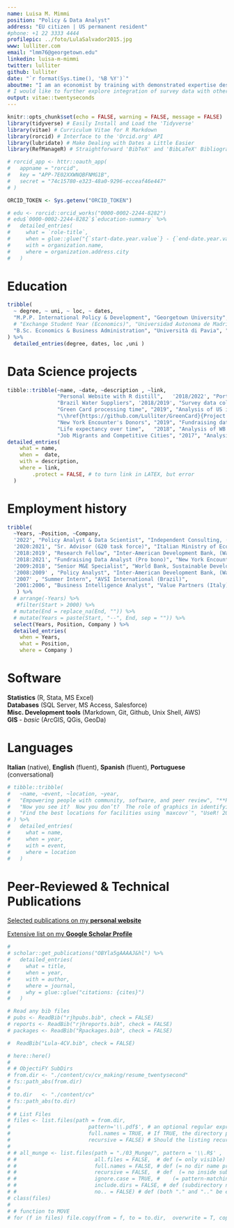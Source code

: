 ```yaml
---
name: Luisa M. Mimmi
position: "Policy & Data Analyst"
address: "EU citizen | US permanent resident"
#phone: +1 22 3333 4444
profilepic: ../foto/LulaSalvador2015.jpg
www: lulliter.com
email: "lmm76@georgetown.edu"
linkedin: luisa-m-mimmi
twitter: lulliter
github: lulliter
date: "`r format(Sys.time(), '%B %Y')`"
aboutme: "I am an economist by training with demonstrated expertise designing and implementing diagnostic tools, advanced analytics and data visualizations applied to economic development. Most of my empirical research aims at improving universal access to basic infrastructure services (housing, water and sanitation, energy, education and health).\nAs a life-long learner, I cultivate my passion for data science and machine learning and I am interested in devising and implementing data-driven approaches to improve access and availability of high quality infrastructural services." 
# I would like to further explore integration of survey data with other sources –including social media, GIS and satellite imagery– to uncover various dimensions of poverty in vulnerable contexts."
output: vitae::twentyseconds
---
```


```r
knitr::opts_chunk$set(echo = FALSE, warning = FALSE, message = FALSE)
library(tidyverse) # Easily Install and Load the 'Tidyverse'
library(vitae) # Curriculum Vitae for R Markdown
library(rorcid) # Interface to the 'Orcid.org' API
library(lubridate) # Make Dealing with Dates a Little Easier
library(RefManageR) # Straightforward 'BibTeX' and 'BibLaTeX' Bibliography Management

# rorcid_app <- httr::oauth_app(
#   appname = "rorcid",
#   key = "APP-7E02XXWNQBFNMG1B",
#   secret = "74c15780-e323-48a0-9296-ecceaf46e447"
# )

ORCID_TOKEN <- Sys.getenv("ORCID_TOKEN") 
```

<!-- # Education -->

```r
# edu <- rorcid::orcid_works("0000-0002-2244-8282")
# edu$`0000-0002-2244-8282`$`education-summary` %>%
#   detailed_entries(
#     what = `role-title`,
#     when = glue::glue("{`start-date.year.value`} - {`end-date.year.value`}"),
#     with = organization.name,
#     where = organization.address.city
#   )
```

# Education

```r
tribble(
  ~ degree, ~ uni, ~ loc, ~ dates, 
  "M.P.P. International Policy & Development", "Georgetown University", "Washington D.C., US", "2008", 
  # "Exchange Student Year (Economics)", "Universidad Autonoma de Madrid", "Madrid, Spain", "1997/1998" ,
  "B.Sc. Economics & Business Administration", "Università di Pavia", "Pavia, Italy", "2001" 
) %>% 
  detailed_entries(degree, dates, loc ,uni )
```

# Data Science projects

```r
tibble::tribble(~name, ~date, ~description , ~link,
                "Personal Website with R distill",   '2018/2022', "Portfolio, R code, ideas", "\\href{https://lulliter.com/}{https://lulliter.com/}",
                "Brazil Water Suppliers", '2018/2019', "Survey data collection and analysis", "\\href{https://lulliter.github.io/BrazilWaterSurvey/}{Project Webpage}" ,
                "Green Card processing time", "2019", "Analysis of US immigration data",
                "\\href{https://github.com/Lulliter/GreenCard}{Project Repo}" ,
                "New York Encounter's Donors", "2019", "Fundraising data analysis", "\\href{https://lulliter.com/data/NYEPresentation_14April2019.pdf}{Presentation}",
                "Life expectancy over time",   "2018", "Analysis of WB's WDI indicator", "\\href{https://raw.githubusercontent.com/Lulliter/DECdatascience/master/Part_1_Output.pdf}{Short Study}",
                "Job Migrants and Competitive Cities", "2017", "Analysis of LinkedIn data", "\\href{https://raw.githubusercontent.com/Lulliter/Linkedin/master/LinkedInPresentation-R_01Dec2017.pdf}{Presentation}") %>%
detailed_entries(
    what = name, 
    when =  date,
    with = description,
    where = link,
        .protect = FALSE, # to turn link in LATEX, but error
  )


```

# Employment history

```r
tribble(
  ~Years, ~Position, ~Company,
  '2022', "Policy Analyst & Data Scientist", "Independent Consulting, (Pavia)",
  '2020:2021', "Sr. Advisor (G20 task force)", "Italian Ministry of Economy & Finance, (Rome)",
  '2018:2019', "Research Fellow", "Inter-American Development Bank, (Washington DC)",
  '2018:2021', "Fundraising Data Analyst (Pro bono)", "New York Encounter, (remote)",
  '2009:2018', "Senior M&E Specialist", "World Bank, Sustainable Development VP, (Washington DC)",
  '2008:2009' , "Policy Analyst", "Inter-American Development Bank, (Washington DC)",
  '2007' , "Summer Intern", "AVSI International (Brazil)",
  '2001:2006', "Business Intelligence Analyst", "Value Partners (Italy)",
   ) %>%
  # arrange(-Years) %>%
   #filter(Start > 2000) %>%
  # mutate(End = replace_na(End, "")) %>%
  # mutate(Years = paste(Start, "--", End, sep = "")) %>%
  select(Years, Position, Company ) %>%
  detailed_entries(
    when = Years, 
    what = Position, 
    where = Company )


```

# Software

**Statistics** (R, Stata, MS Excel)  
**Databases** (SQL Server, MS Access, Salesforce)  
**Misc. Development tools** (Markdown, Git, Github, Unix Shell, AWS)  
**GIS** - *basic* (ArcGIS, QGis, GeoDa)

# Languages

**Italian** (native), **English** (fluent), **Spanish** (fluent), **Portuguese** (conversational)

```r
# tibble::tribble(
#   ~name, ~event, ~location, ~year,
#   "Empowering people with community, software, and peer review", "**RUCK: R Users Conference Korea (Invited Keynote speaker)**", "Seoul, Korea", 2018,
#   "Now you see it?  Now you don’t?  The role of graphics in identifying MCMC convergence (Awarded Runner up Pitman Prize for Young Statistician)", "ISCB-ASC", "Melbourne, Australia", 2018,
#   "Find the best locations for facilities using `maxcovr`", "UseR! 2018", "Brisbane, Australia", 2018
# ) %>%
#   detailed_entries(
#     what = name,
#     when = year,
#     with = event,
#     where = location
#   )
```

<!-- # Articles in Public Media -->

<!-- Mimmi, Luisa M. and Fabiana Machado. 2019. "*Technological disruption: a look into the future innovation in water and sanitation.*" January 21, 2019. [IADB Water Blog](https://blogs.iadb.org/agua/en/technological-disruption-a-look-into-the-future-innovation-in-water-and-sanitation/) -->

<!-- Mimmi, Luisa M., Borja-Vega Christian, and Amit Patel. 2017. "*Predicting Slum Dwellers' Deprivations from Space: A Pilot Study on Dhaka.*" November 15, 2017. [World Bank Water Blog](https://blogs.worldbank.org/water/predicting-slum-dwellers-deprivations-space-pilot-study-dhaka) -->

<!-- Mimmi, Luisa M. 2016. "*Open Spatial Data for Resilience in Tanzania: Lessons Learned from 'Dar Ramani Huria.'*" November 15, 2016. [Personal Blog](https://lulliter.github.io/post/2016-11-15_ramani-huria/) -->

<!-- Mimmi, Luisa M. 2009. "*Sussidiarietà e Sviluppo: L'elettricità nelle Favelas* dell'America Latina." February 28, 2009. (in Italian) [Personal Blog](https://lulliter.github.io/post/sussidiariet%C3%A0-e-sviluppo/). -->

# Peer-Reviewed & Technical Publications

[Selected publications on my **personal website**](https://lulliter.com/publications.html)  

[Extensive list on my **Google Scholar Profile**](https://scholar.google.com/citations?user=OBYla5gAAAAJ&hl=en&oi=ao)

```{=tex}
\endfirstpage
```

```r
# 
# scholar::get_publications("OBYla5gAAAAJ&hl") %>%
#   detailed_entries(
#     what = title,
#     when = year,
#     with = author,
#     where = journal,
#     why = glue::glue("citations: {cites}")
#   )
```

```r
# Read any bib files
# pubs <- ReadBib("rjhpubs.bib", check = FALSE)
# reports <- ReadBib("rjhreports.bib", check = FALSE)
# packages <- ReadBib("Rpackages.bib", check = FALSE)

#  ReadBib("Lula-4CV.bib", check = FALSE)

```

```r
# here::here()
# 
# # ObjectiFY SubDirs	
# from.dir <- "./content/cv/cv_making/resume_twentysecond"
# fs::path_abs(from.dir)
# 
# to.dir   <- "./content/cv"
# fs::path_abs(to.dir)
# 
# # List Files 
# files <- list.files(path = from.dir, 
# 						  pattern='\\.pdf$', # an optional regular expression. (ends with
# 						  full.names = TRUE, # If TRUE, the directory path is prepended to the file names 
# 						  recursive = FALSE) # Should the listing recurse into directories?
# 	
# # all_munge <- list.files(path = "./03_Munge/", pattern = '\\.R$' , 
# #                         all.files = FALSE,  # def (= only visible)
# #                         full.names = FALSE, # def (= no dir name prepended)
# #                         recursive = FALSE,  # def  (= no inside sub-dir )
# #                         ignore.case = TRUE, #    (= pattern-matching be case-insensitive)
# #                         include.dirs = FALSE, # def (subdirectory names NOT be included in recursive listings)
# #                         no.. = FALSE) # def (both "." and ".." be excluded also from non-recursive listings)
# class(files) 
# 
# # function to MOVE
# for (f in files) file.copy(from = f, to = to.dir,	 overwrite = T, copy.date = T)

```
